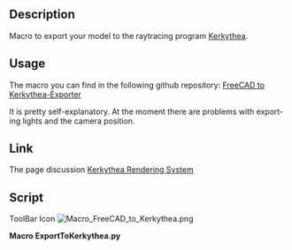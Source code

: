 <languages/>
<div lang="en" dir="ltr" class="mw-content-ltr">
{{Macro
|Name=FC to Kerkythea
|Icon=Macro_FreeCAD_to_Kerkythea.png
|Description=Macro to export your model to the raytracing program [http://www.kerkythea.net/cms/ Kerkythea].
|Author=marmni
|Version=1.0
|Date=2015-05-30
|FCVersion=0.17 and above
|Download=[https://wiki.freecad.org/images/8/8c/Macro_FreeCAD_to_Kerkythea.png ToolBar Icon]
}}
</div>

<div lang="en" dir="ltr" class="mw-content-ltr">
==Description==
Macro to export your model to the raytracing program [http://www.kerkythea.net/cms/ Kerkythea].
</div>

<div lang="en" dir="ltr" class="mw-content-ltr">
==Usage==
The macro you can find in the following github repository: [https://github.com/marmni/FreeCAD-Kerkythea FreeCAD to Kerkythea-Exporter]
</div>

<div lang="en" dir="ltr" class="mw-content-ltr">
It is pretty self-explanatory.
At the moment there are problems with exporting lights and the camera position.
</div>

<div lang="en" dir="ltr" class="mw-content-ltr">
==Link==
The page discussion [https://forum.freecad.org/viewtopic.php?t=8861 Kerkythea Rendering System]
</div>


<div lang="en" dir="ltr" class="mw-content-ltr">
==Script==
</div>

ToolBar Icon [[Image:Macro_FreeCAD_to_Kerkythea.png]]

'''Macro ExportToKerkythea.py'''

{{MacroCode|code=
# -*- coding: utf8 -*-
#**************************************************************************************
#*                                                                                    *
#*   Kerkythea exporter                                                               *
#*   Copyright (c) 2014,2015                                                          *
#*   marmni <marmni@onet.eu>                                                          *
#*                                                                                    *
#*   This program is free software; you can redistribute it and/or modify             *
#*   it under the terms of the GNU Lesser General Public License (LGPL)               *
#*   as published by the Free Software Foundation; either version 2 of                *
#*   the License, or (at your option) any later version.                              *
#*   for detail see the LICENCE text file.                                            *
#*                                                                                    *
#*   This program is distributed in the hope that it will be useful,                  *
#*   but WITHOUT ANY WARRANTY; without even the implied warranty of                   *
#*   MERCHANTABILITY or FITNESS FOR A PARTICULAR PURPOSE.  See the                    *
#*   GNU Library General Public License for more details.                             *
#*                                                                                    *
#*   You should have received a copy of the GNU Library General Public                *
#*   License along with this program; if not, write to the Free Software              *
#*   Foundation, Inc., 59 Temple Place, Suite 330, Boston, MA  02111-1307             *
#*   USA                                                                              *
#*                                                                                    *
#**************************************************************************************

#**************************************************************************************
#*                                                                                    *
#*                                 BASED ON                                           *
#*                                                                                    *
#* IOANNIS PANTAZOPOULOS                                                              *
#*                                                                                    *
#* Sample code exporting basic Kerkythea XML file.                                    *
#*                                                                                    *
#* Version v1.0                                                                       *
#*                                                                                    *
#**************************************************************************************

__title__="Kerkythea exporter"
__author__ = "marmni <marmni@onet.eu>"
__url__ = ["https://freecad.org"]


import FreeCAD, FreeCADGui
import re
import random
import __builtin__
import Mesh
from PySide import QtCore, QtGui
import sys
import os


##############################################
#
##############################################
class point3D:
	def __init__(self, point):
		self.x = "%.4f" % (point[0] * 0.001)
		self.y = "%.4f" % (point[1] * 0.001)
		self.z = "%.4f" % (point[2] * 0.001)

	def __str__(self):
		return '<P xyz="{0} {1} {2}"/>'.format(self.x, self.y, self.z)

	#def __eq__(self, other):
		#if self.x == other.x and self.y == other.y and self.z == other.z:
			#return True
		#else:
			#return False 


##############################################
#
##############################################
class indexListPoint3D:
	def __init__(self, point):
		self.i = point[0]
		self.j = point[1]
		self.k = point[2]

	def __str__(self):
		return '<F ijk="{0} {1} {2}"/>'.format(self.i, self.j, self.k)


##############################################
#
##############################################
class Material:
	def __init__(self):
		self.diffuse = None  # Texture()
		self.shininess = 1000.0
		self.ior = 2.0

	def write(self, file):
		file.write('''<Object Identifier="Whitted Material" Label="Whitted Material" Name="" Type="Material">\n''')

		self.diffuse.write(file, "Diffuse")
		self.diffuse.write(file, "Translucent")
		self.diffuse.write(file, "Specular")
		self.diffuse.write(file, "Transmitted")

		file.write('''<Parameter Name="Shininess" Type="Real" Value="{shininess}"/>
<Parameter Name="Transmitted Shininess" Type="Real" Value="{shininess}"/>
<Parameter Name="Index of Refraction" Type="Real" Value="{ior}"/>
</Object>\n'''.format(shininess=self.shininess, ior=self.ior))


##############################################
#
##############################################
class Texture:
	def __init__(self, color):
		self.color = color
		
	def getColorSTR(self):
		return '{0} {1} {2}'.format(self.color[0], self.color[1], self.color[2])

	def toGrayscale(self):
		RGB = 0.299 * self.color[0] + 0.587 * self.color[1] + 0.114 * self.color[2]
		self.color = [RGB, RGB, RGB]

	def write(self, file, identifier):
		file.write('''<Object Identifier="./{identifier}/Constant Texture" Label="Constant Texture" Name="" Type="Texture">
<Parameter Name="Color" Type="RGB" Value="{color}"/>
</Object>\n'''.format(identifier=identifier, color=self.getColorSTR()))


##############################################
#
##############################################
class Model:
	def __init__(self):
		self.vertexList = []
		self.normalList = []
		self.indexList = []
		
		self.name = self.wygenerujID(5, 5)
		self.material = Material()
		
	def addFace(self, face):
		mesh = self.meshFace(face)
		for pp in mesh.Facets:
			num = len(self.vertexList)
			for kk in pp.Points:
				self.vertexList.append(point3D(kk))
			self.indexList.append(indexListPoint3D([num, num + 1, num + 2]))
		
	def meshFace(self, shape):
		faces = []
		triangles = shape.tessellate(1) # the number represents the precision of the tessellation
		for tri in triangles[1]:
			face = []
			for i in range(3):
				vindex = tri[i]
				face.append(triangles[0][vindex])
			faces.append(face)
		m = Mesh.Mesh(faces)
		#Mesh.show(m)
		return m
		
	def wygenerujID(self, ll, lc):
		''' generate random model name '''
		numerID = ""

		for i in range(ll):
			numerID += random.choice('abcdefghij')
		numerID += "_"
		for i in range(lc):
			numerID += str(random.randrange(0, 99, 1))
		
		return numerID

	def write(self, file):
		file.write('''
<Object Identifier="./Models/{name}" Label="Default Model" Name="{name}" Type="Model"> 
<Object Identifier="Triangular Mesh" Label="Triangular Mesh" Name="" Type="Surface">
<Parameter Name="Vertex List" Type="Point3D List" Value="{pointListSize}">\n'''.format(name=self.name, pointListSize=len(self.vertexList)))

		for i in self.vertexList:
			file.write('{0}\n'.format(i))

		file.write('''</Parameter>
<Parameter Name="Normal List" Type="Point3D List" Value="{pointListSize}">\n'''.format(pointListSize=len(self.vertexList)))
		file.write('<P xyz="0 0 -1"/>\n' * len(self.vertexList))
		file.write('''</Parameter>
<Parameter Name="Index List" Type="Triangle Index List" Value="{indexListSize}">\n'''.format(indexListSize=len(self.indexList)))

		for i in self.indexList:
			file.write('{0}\n'.format(i))

		file.write('''</Parameter>\n</Object>\n''')

		self.material.write(file)
		
		file.write('</Object>\n')


##############################################
#
##############################################
class Camera:
	def __init__(self):
		self.name = "Camera_1"
		self.f_number = "Pinhole"
		self.resolution = "1024x768"
		self.focusDistance = "1"
		self.lensSamples = "3"
		self.blades = "3"
		self.diaphragm = "Circular"
		self.projection = "Planar"

	def addParameter(self, name, pType, value):
		return '<Parameter Name="{0}" Type="{1}" Value="{2}"/>\n'.format(name, pType, value)
		
	def write(self, file):
		cam = FreeCADGui.ActiveDocument.ActiveView.getCameraNode()
		camValues = cam.position.getValue()
		
		x = "%.4f" % (30 * .0254)
		y = "%.4f" % (30 * .0254)
		z = "%.4f" % (30 * .0254)
		
		file.write('<Object Identifier="./Cameras/{0}" Label="Pinhole Camera" Name="{0}" Type="Camera">\n'.format(self.name))
		file.write(self.addParameter("Resolution", "String", self.resolution))
		file.write(self.addParameter("Frame", "Transform", "-0.609474 0.471636 -0.63726 {0} 0.792806 0.362576 -0.489895 {1} 2.70762e-06 -0.803802 -0.594897 {2}".format(x, y, z)))
		file.write(self.addParameter("Focus Distance", "Real", self.focusDistance))
		file.write(self.addParameter("f-number", "String", self.f_number))
		file.write(self.addParameter("Lens Samples", "Integer",self.lensSamples ))
		file.write(self.addParameter("Blades", "Integer", self.blades))
		file.write(self.addParameter("Diaphragm", "String", self.diaphragm))
		file.write(self.addParameter("Projection", "String", self.projection))
		file.write('</Object>\n')


##############################################
#
##############################################
class exportTokerkythea:
	def __init__(self):
		self.models = []
		self.cameras = []
		modelsMultiColors = False

	def write(self, file, name):
		file = __builtin__.open(file, "w")
		#
		self.writeHeader(file, name)
		
		if self.modelsMultiColors:
			for i, j in self.models.items():
				file.write('<Object Identifier="./Models/{0}" Label="Default Model" Name="{0}" Type="Model">\n'.format(i))
				for k in j:
					k.write(file)
				file.write('</Object>\n')
		else:
			for i in self.models.values():
				i.write(file)
		# CAMERA
		activeCamera = self.cameras[0][0].name
		for i in self.cameras:
			i[0].write(file)
			if i[1]:
				activeCamera = i[0].name
		#
		file.write('<Parameter Name="./Cameras/Active" Type="String" Value="{0}"/>\n'.format(activeCamera))

		self.writeFooter(file, name)

	def writeHeader(self, file, name):
		file.write('''<Root Label="Kernel" Name="" Type="Kernel">
<Object Identifier="./Ray Tracers/Metropolis Light Transport" Label="Metropolis Light Transport" Name="Metropolis Light Transport" Type="Ray Tracer">
</Object>
<Object Identifier="./Environments/Octree Environment" Label="Octree Environment" Name="Octree Environment" Type="Environment">
</Object>
<Object Identifier="./Filters/Simple Tone Mapping" Label="Simple Tone Mapping" Name="" Type="Filter">
</Object>
<Object Identifier="./Scenes/{0}" Label="Default Scene" Name="{0}" Type="Scene">\n
'''.format(name))

	def writeFooter(self, file, name):
		file.write('''</Object>
<Parameter Name="Mip Mapping" Type="Boolean" Value="1"/>
<Parameter Name="./Interfaces/Active" Type="String" Value="Null Interface"/>
<Parameter Name="./Modellers/Active" Type="String" Value="XML Modeller"/>
<Parameter Name="./Image Handlers/Active" Type="String" Value="Free Image Support"/>
<Parameter Name="./Ray Tracers/Active" Type="String" Value="Metropolis Light Transport"/>
<Parameter Name="./Irradiance Estimators/Active" Type="String" Value="Null Irradiance Estimator"/>
<Parameter Name="./Direct Light Estimators/Active" Type="String" Value="Null Direct Light Estimator"/>
<Parameter Name="./Environments/Active" Type="String" Value="Octree Environment"/>
<Parameter Name="./Filters/Active" Type="String" Value="Simple Tone Mapping"/>
<Parameter Name="./Scenes/Active" Type="String" Value="{0}"/>
<Parameter Name="./Libraries/Active" Type="String" Value="Material Librarian"/>
</Root>'''.format(name))


##############################################
#
##############################################

class exportKerkytheaDialog(QtGui.QDialog):
	def __init__(self, parent=None):
		QtGui.QDialog.__init__(self, parent)

		self.setWindowTitle(u'Export to Kerkythea v1.1')
		self.setFixedSize(500, 550)

		#
		self.buttonAccept = QtGui.QPushButton('Accept')
		#
		tab = QtGui.QTabWidget()
		tab.addTab(self.addGeneralPage(), u'General')
		tab.addTab(self.addLightsPage(), u'Light')
		tab.addTab(self.addCmerasPage(), u'Camera')
		#
		lay = QtGui.QVBoxLayout(self)
		lay.addWidget(tab)
		lay.addWidget(self.buttonAccept)

	def changePathF(self):
		path = QtGui.QFileDialog().getSaveFileName(self, u"Save as", os.path.expanduser("~"), "*.xml")
		
		fileName = path[0]
		if not fileName == "":
			if not fileName.endswith('xml'):
				fileName = fileName + '.xml'
			self.filePath.setText(fileName)
			
	def addGeneralPage(self):
		self.filePath = QtGui.QLineEdit(os.path.join(os.path.expanduser("~"), 'Unnamed.xml'))
		self.filePath.setReadOnly(True)

		changePath = QtGui.QPushButton('...')
		changePath.setFixedWidth(30)
		self.connect(changePath, QtCore.SIGNAL("clicked ()"), self.changePathF)

		generalBox = QtGui.QGroupBox(u'General')
		generalBoxLay = QtGui.QGridLayout(generalBox)
		generalBoxLay.addWidget(QtGui.QLabel(u'Path           '), 0, 0, 1, 1)
		generalBoxLay.addWidget(self.filePath, 0, 1, 1, 2)
		generalBoxLay.addWidget(changePath, 0, 3, 1, 1)

		generalBoxLay.setColumnStretch(1, 10)
		#
		self.exportObjects_All = QtGui.QRadioButton(u'All visible objects')
		self.exportObjects_All.setChecked(True)
		self.exportObjects_Selected = QtGui.QRadioButton(u'All selected objects')
		self.exportObjects_SelectedFaces = QtGui.QRadioButton(u'All selected faces')
		self.exportObjects_SelectedFaces.setDisabled(True)
		
		exportObjectsBox = QtGui.QGroupBox(u'Export objects')
		exportObjectsBoxLay = QtGui.QVBoxLayout(exportObjectsBox)
		exportObjectsBoxLay.addWidget(self.exportObjects_All)
		exportObjectsBoxLay.addWidget(self.exportObjects_Selected)
		exportObjectsBoxLay.addWidget(self.exportObjects_SelectedFaces)
		#
		self.exportObjectsAs_YES = QtGui.QRadioButton(u'Yes')
		self.exportObjectsAs_YES.setChecked(True)
		self.exportObjectsAs_NO = QtGui.QRadioButton(u'No')
		
		exportObjectsAsBox = QtGui.QGroupBox(u'Group models by color')
		exportObjectsAsBoxLay = QtGui.QVBoxLayout(exportObjectsAsBox)
		exportObjectsAsBoxLay.addWidget(self.exportObjectsAs_YES)
		exportObjectsAsBoxLay.addWidget(self.exportObjectsAs_NO)
		#
		self.exportObjectColor_MulCol = QtGui.QRadioButton(u'Multi colors')
		self.exportObjectColor_Gray = QtGui.QRadioButton(u'Grayscale')
		self.exportObjectColor_SinCol = QtGui.QRadioButton(u'Single color (random)')
		self.exportObjectColor_SinCol.setChecked(True)

		self.exportObjectColorBox = QtGui.QGroupBox(u'Colors')
		self.exportObjectColorBox.setDisabled(True)
		exportObjectColorBoxLay = QtGui.QVBoxLayout(self.exportObjectColorBox)
		exportObjectColorBoxLay.addWidget(self.exportObjectColor_MulCol)
		exportObjectColorBoxLay.addWidget(self.exportObjectColor_Gray)
		exportObjectColorBoxLay.addWidget(self.exportObjectColor_SinCol)
		#####
		widget = QtGui.QWidget()
		
		lay = QtGui.QGridLayout(widget)
		lay.addWidget(generalBox, 0, 0, 1, 4)
		lay.addWidget(exportObjectsBox, 1, 0, 1, 4)
		lay.addWidget(exportObjectsAsBox, 2, 0, 1, 2)
		lay.addWidget(self.exportObjectColorBox, 2, 2, 1, 2)
		
		lay.setRowStretch(10, 10)
		#lay.setColumnStretch(10, 10)
		return widget
		
	def addLightsPage(self):
		widget = QtGui.QWidget()
		
		return widget
		
	def addCmerasPage(self):
		self.resolution = QtGui.QComboBox()
		self.resolution.addItems(['200x200', '320x200', '320x240', '500x500', '512x384', '640x480', '768x576', '800x600', '1024x768', '1280x1024', '1600x1200', '2048x1536', '2816x2112'])
		self.resolution.setCurrentIndex(self.resolution.findText('1024x768'))

		self.cameraName = QtGui.QLineEdit(u'Camera 1')

		filmBox = QtGui.QGroupBox(u'General')
		filmBoxLay = QtGui.QGridLayout(filmBox)
		filmBoxLay.addWidget(QtGui.QLabel(u'Camera name'), 0, 0, 1, 1)
		filmBoxLay.addWidget(self.cameraName, 0, 1, 1, 1)
		filmBoxLay.addWidget(QtGui.QLabel(u'Resolution'), 1, 0, 1, 1)
		filmBoxLay.addWidget(self.resolution, 1, 1, 1, 1)

		filmBoxLay.setHorizontalSpacing(50)
		#
		self.fNumber = QtGui.QComboBox()
		self.fNumber.addItems(['1', '1.4', '2', '2.8', '4', '5.6', '8', '16', '22', 'Pinhole'])
		self.fNumber.setCurrentIndex(self.fNumber.findText('Pinhole'))

		self.focusDistance = QtGui.QDoubleSpinBox()
		self.focusDistance.setValue(1.0)
		self.focusDistance.setRange(0.0, 1000.0)

		self.lensSamples = QtGui.QSpinBox()
		self.lensSamples.setValue(3)
		self.lensSamples.setRange(0, 1000)

		lensBox = QtGui.QGroupBox(u'Lens')
		lensBoxLay = QtGui.QGridLayout(lensBox)
		lensBoxLay.addWidget(QtGui.QLabel(u'f-number'), 0, 0, 1, 1, QtCore.Qt.AlignHCenter)
		lensBoxLay.addWidget(self.fNumber, 1, 0, 1, 1)
		lensBoxLay.addWidget(QtGui.QLabel(u'Focus Distance'), 0, 1, 1, 1, QtCore.Qt.AlignHCenter)
		lensBoxLay.addWidget(self.focusDistance, 1, 1, 1, 1)
		lensBoxLay.addWidget(QtGui.QLabel(u'Lens Samples'), 0, 2, 1, 1, QtCore.Qt.AlignHCenter)
		lensBoxLay.addWidget(self.lensSamples, 1, 2, 1, 1)

		lensBoxLay.setHorizontalSpacing(50)
		#
		self.projection = QtGui.QComboBox()
		self.projection.addItems(['Planar', 'Cylindrical', 'Spherical', 'Parallel'])
		self.projection.setCurrentIndex(self.projection.findText('Planar'))

		self.diaphragm = QtGui.QComboBox()
		self.diaphragm.addItems(['Circular', 'Polygonal'])
		self.diaphragm.setCurrentIndex(self.diaphragm.findText('Circular'))
		
		self.blades = QtGui.QSpinBox()
		self.blades.setValue(3)
		self.blades.setRange(3, 1000)

		geometryBox = QtGui.QGroupBox(u'Geometry')
		geometryBoxLay = QtGui.QGridLayout(geometryBox)
		geometryBoxLay.addWidget(QtGui.QLabel(u'Projection'), 0, 0, 1, 1, QtCore.Qt.AlignHCenter)
		geometryBoxLay.addWidget(self.projection, 1, 0, 1, 1)
		geometryBoxLay.addWidget(QtGui.QLabel(u'Diaphragm'), 0, 1, 1, 1, QtCore.Qt.AlignHCenter)
		geometryBoxLay.addWidget(self.diaphragm, 1, 1, 1, 1)
		geometryBoxLay.addWidget(QtGui.QLabel(u'Blades'), 0, 2, 1, 1, QtCore.Qt.AlignHCenter)
		geometryBoxLay.addWidget(self.blades, 1, 2, 1, 1)

		geometryBoxLay.setHorizontalSpacing(50)
		#
		#####
		widget = QtGui.QWidget()
		lay = QtGui.QVBoxLayout(widget)
		lay.addWidget(filmBox)
		lay.addWidget(lensBox)
		lay.addWidget(geometryBox)
		lay.addStretch(10)

		return widget
		


class exportKerkythea(exportKerkytheaDialog):
	def __init__(self, parent=None):
		exportKerkytheaDialog.__init__(self, parent)

		self.connect(self.buttonAccept, QtCore.SIGNAL("clicked ()"), self.acceptw)
		self.connect(self.exportObjectsAs_YES, QtCore.SIGNAL("clicked ()"), self.setColors)
		self.connect(self.exportObjectsAs_NO, QtCore.SIGNAL("clicked ()"), self.setColors)

	def setColors(self):
		if self.exportObjectsAs_YES.isChecked():
			self.exportObjectColor_SinCol.setChecked(True)
			self.exportObjectColorBox.setDisabled(True)
		else:
			self.exportObjectColorBox.setDisabled(False)

	def acceptw(self):
		if self.exportObjects_All.isChecked():
			projectObjects = [i for i in FreeCAD.ActiveDocument.Objects if i.ViewObject.Visibility]
		elif self.exportObjects_Selected.isChecked():
			projectObjects = []
			for i in FreeCADGui.Selection.getSelection():
				if i.ViewObject.Visibility and i not in projectObjects:
					projectObjects.append(i)
		#

		projectModels = {}
		for i in projectObjects:  # objects in document
			try:
				objectColors = i.ViewObject.DiffuseColor
				shape = i.Shape.Faces
			except:
				continue
				
			for j in range(len(i.Shape.Faces)):  # object faces
				# get face color
				if len(objectColors) == len(i.Shape.Faces):
					modelType = objectColors[j]
				else:
					modelType = objectColors[0]
				#
				if self.exportObjectsAs_YES.isChecked():
					modelID = str(modelType)
				else:
					modelID = i.Label
				#
				if self.exportObjectColor_SinCol.isChecked():
					modelsMultiColors = False

					if not modelID in projectModels:
						model = Model()
						if self.exportObjectsAs_NO.isChecked():
							model.name = modelID
						model.material.diffuse = Texture(modelType)
						projectModels[modelID] = model
					else:
						model = projectModels[modelID]
				else:
					modelsMultiColors = True

					if not modelID in projectModels:
						projectModels[modelID] = []

					model = Model()
					model.name = 'Face {0}'.format(j)
					model.material.diffuse = Texture(modelType)
					if self.exportObjectColor_Gray.isChecked():
						model.material.diffuse.toGrayscale()
					projectModels[modelID].append(model)
				   
#					model = Model()
#					model.material.diffuse = Texture(modelType)
#					projectModels[i.Label].append(model)
				#
				model.addFace(i.Shape.Faces[j])

		exporter = exportTokerkythea()
	   	exporter.modelsMultiColors = modelsMultiColors
		exporter.models = projectModels
		# CAMERA
		camera = Camera()
		camera.name = self.cameraName.text()
		camera.f_number = self.fNumber.currentText()
		camera.resolution = self.resolution.currentText()
		camera.focusDistance = self.focusDistance.value()
		camera.lensSamples = self.lensSamples.value()
		camera.blades = self.blades.value()
		camera.diaphragm = self.diaphragm.currentText()
		camera.projection = self.projection.currentText()
		
		exporter.cameras.append([camera, True])
		#
		exporter.write(self.filePath.text(), FreeCAD.ActiveDocument.Label)

		self.close()

exportKerkythea().exec_()

}}

{{clear}}